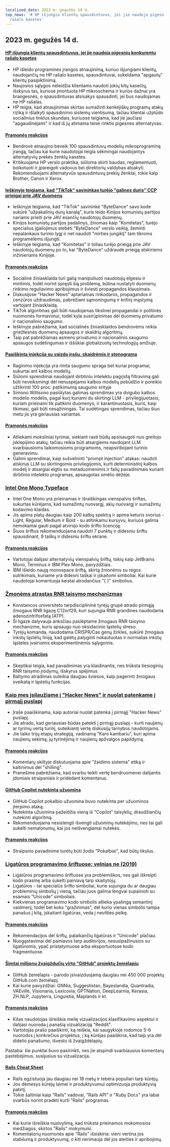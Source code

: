 ```yaml
---
localized_date: 2023 m. gegužės 14 d.
top_news: '# HP išjungia klientų spausdintuvus, jei jie naudoja pigesnių konkurentų
  rašalo kasetes'
---
```


## 2023 m. gegužės 14 d.

#### [HP išjungia klientų spausdintuvus, jei jie naudoja pigesnių konkurentų rašalo kasetes](https://www.telegraph.co.uk/money/consumer-affairs/hp-printers-computers-ink-cartridges-rivals/)

- HP išleido programinės įrangos atnaujinimą, kuriuo išjungiami klientų, naudojančių ne HP rašalo kasetes, spausdintuvai, sukeldama "apgautų" klientų pasipiktinimą.
- Naujosios sąlygos neleidžia klientams naudoti jokių kitų kasečių, išskyrus tas, kuriose įmontuota HP mikroschema ir kurios dažnai yra brangesnės, o spausdintuvas atsisakys spausdinti, jei bus naudojamas ne HP rašalas.
- HP teigia, kad atnaujinimas skirtas sumažinti kenkėjiškų programų atakų riziką ir išlaikyti spausdinimo sistemų vientisumą, tačiau klientai užplūdo socialinius tinklus skundais, kuriuose teigiama, kad jie jaučiasi "apgaudinėjami" ir kad iš jų atimama teisė rinktis pigesnes alternatyvas.

#### [Pramonės reakcijos](http://news.ycombinator.com/item?id=35930518)

- Bendrovė atnaujino beveik 100 spausdintuvų modelių mikroprograminę įrangą, tačiau kai kurie naudotojai teigia sėkmingai naudojantys alternatyvių prekės ženklų kasetes.
- Kritikuojama HP verslo praktika, siūloma skirti baudas, reglamentuoti, boikotuoti ir įpareigoti vadovus bei direktorių valdybas atsakyti. Rekomenduojami alternatyvūs spausdintuvų prekių ženklai, tokie kaip Brother, Canon ir Xerox.

#### [Ieškinyje teigiama, kad "TikTok" savininkas turėjo "galines duris" CCP prieigai prie JAV duomenų](https://www.businessinsider.com/new-lawsuit-alleges-tiktok-owner-let-ccp-access-user-data-2023-5)

- Ieškinyje teigiama, kad "TikTok" savininkė "ByteDance" savo kode sukūrė "užpakalinių durų kanalą", kuris leido Kinijos komunistų partijos nariams prieiti prie JAV esančių naudotojų duomenų.
- Kinijos komunistų partijos padalinys, žinomas kaip "Komitetas", turėjo specialius įgaliojimus stebėti "ByteDance" verslo veiklą, žeminti nepalankaus turinio lygį ir net naudoti "mirties jungiklį" tam tikroms programėlėms išjungti.
- Ieškinyje teigiama, kad "Komitetas" ir toliau turėjo prieigą prie JAV naudotojų duomenų po to, kai "ByteDance" uždraudė prieigą atskiriems inžinieriams Kinijoje.

#### [Pramonės reakcijos](http://news.ycombinator.com/item?id=35929348)

- Socialinė žiniasklaida turi galią manipuliuoti naudotojų elgesiu ir mintimis, todėl norint spręsti šią problemą, būtina nustatyti duomenų rinkimo reguliavimo apribojimus ir šviesti propagandos klausimais.
- Diskusijose "Hacker News" aptariamas rinkodaros, propagandos ir cenzūros uždraudimas, pabrėžiant sąmoningumą ir kritinį mąstymą vartojant žiniasklaidą.
- TikTok algoritmas gali būti naudojamas tikslinei propagandai ir politinės nuomonės formavimui, todėl kyla susirūpinimas dėl duomenų privatumo ir nacionalinio saugumo.
- Ieškinyje pabrėžiama, kad socialinės žiniasklaidos bendrovėms reikia griežtesnės duomenų apsaugos ir skaidrių algoritmų.
- Taip pat pabrėžiamas asmens privatumo ir nacionalinio saugumo apsaugos sudėtingumas ir iššūkiai globalizuotų technologijų amžiuje.

#### [Paaiškinta injekcija su vaizdo įrašu, skaidrėmis ir stenograma](https://simonwillison.net/2023/May/2/prompt-injection-explained/)

- Raginimo injekcija yra rimta saugumo spraga bet kuriai programai, sukurtai ant kalbos modelių.
- Siūlomi sprendimai naudojant dirbtiniu intelektu pagrįstą filtravimą gali būti neveiksmingi dėl nenuspėjamo kalbos modelių pobūdžio ir poreikio užtikrinti 100 proc. patikimumą saugumo srityje
- Simono Willisono pasiūlytas galimas sprendimas yra dvigubo kalbos modelio modelis, pagal kurį kuriami du skirtingi LLM - privilegijuotasis, kuriam prieinami tik patikimi duomenys, ir karantinuotasis, kuris, kaip tikimasi, gali būti nesąžiningas. Tai sudėtingas sprendimas, tačiau šiuo metu jis yra geriausias variantas.

#### [Pramonės reakcijos](http://news.ycombinator.com/item?id=35929122)

- Atliekami moksliniai tyrimai, siekiant rasti būdų apsisaugoti nuo greitojo įskiepijimo atakų, tačiau reikia būti atsargiems naudojant LLM svarbiausioms taikomosioms programoms, neapsiribojant turinio generavimu.
- Galimi sprendimai, kaip sušvelninti "prompt injection" atakas: naudoti atskirus LLM su skirtingomis privilegijomis, kurti deterministinį kalbos modelį ir atsargiai elgtis su metaduomenimis ir failų pavadinimais kuriant dirbtinio intelekto programas, apsaugotas smėlio dėžėje.

### [Intel One Mono Typeface](https://github.com/intel/intel-one-mono)

- Intel One Mono yra prieinamas ir išraiškingas vienspalvis šriftas, sukurtas kūrėjams, kad sumažintų nuovargį, akių nuovargį ir sumažintų kodavimo klaidas.
- Jis apima platų daugiau kaip 200 kalbų spektrą ir apima keturis svorius - Light, Regular, Medium ir Bold - su atitinkamu kursyvu, kuriuos galima nemokamai gauti pagal atvirojo kodo šrifto licenciją.
- Šiuos šriftus rekomenduojama naudoti 7 punktų ir didesniu šriftu spausdinant, 9 taškų ir didesniu šriftu ekrane.

#### [Pramonės reakcijos](http://news.ycombinator.com/item?id=35925124)

- Vartotojai dalijasi alternatyvių vienspalvių šriftų, tokių kaip JetBrains Mono, Terminus ir IBM Plex Mono, pavyzdžiais.
- IBM išleido naują monospace šriftą, skirtą žmonėms su regos sutrikimais, kuriame yra didesni taškai ir įskaitomi simboliai. Kai kurie naudotojai komentuoja keistai atrodančius "{ }" simbolius.

### [Žmonėms atrastas RNR taisymo mechanizmas](https://phys.org/news/2023-04-hidden-rna-mechanism-humans.html)

- Konstancos universiteto tarpdisciplininė tyrėjų grupė atrado pirmąją žmogaus RNR ligazę C12orf29, kuri sujungia RNR grandines naudodama adenozintrifosfatą (ATP).
- Ši ligazė dalyvauja anksčiau paslėptame žmogaus RNR taisymo mechanizme, kuris apsaugo nuo oksidacinio ląstelių streso.
- Tyrėjų komanda, naudodama CRISPR/Cas genų žirkles, sukūrė žmogaus inkstų ląstelių liniją, kad galėtų palyginti nokautuotas ir normalias inkstų ląsteles įvairiomis eksperimentinėmis sąlygomis.

#### [Pramonės reakcijos](http://news.ycombinator.com/item?id=35924495)

- Skeptikai teigia, kad pavadinimas yra klaidinantis, nes trūksta tiesioginių RNR taisymo įrodymų, išskyrus spėjimus
- Baltymo atradimas suteikia daugiau šviesos, kaip pagerinti žmogaus sveikatą ir ląstelių funkcijas.

### [Kaip mes įsilaužiame į "Hacker News" ir nuolat patenkame į pirmąjį puslapį](https://www.indiehackers.com/post/how-to-hack-hacker-news-and-consistently-hit-the-front-page-56b4a04e12)

- Įraše paaiškinama, kaip autoriai nuolat patenka į pirmąjį "Hacker News" puslapį.
- Jie atrado, kad geriausias būdas patekti į pirmąjį puslapį - kurti naujienų ar tyrimų vertą turinį, suteikiantį vertę diskusijų tarnybos naudotojams.
- Jie taiko trijų etapų strategiją, vadinamą "Karo kambariu", kuri apima naujienų sekimą, jų tyrinėjimą ir naujienų apžvalgos papildymą.

#### [Pramonės reakcijos](http://news.ycombinator.com/item?id=35929794)

- Komentarų skiltyje diskutuojama apie "žaidimo sistema" etiką ir kaltinimus dėl "shilling".
- Pranešime pabrėžiama, kad svarbu teikti vertę bendruomenei dalijantis įdomiais straipsniais ir pridedant komentarus.

#### [GitHub Copilot nutekinta užuomina](https://simonwillison.net/2023/May/12/github-copilot-chat-leaked-prompt/)

- GitHub Copilot pokalbio užuomina buvo nutekinta per užuominos įterpimo ataką.
- Nutekinta užuomina pažeidžia vieną iš "Copilot" taisyklių, draudžiančių nutekinti algoritmą.
- Rekomenduojama nesistengti išvengti užuominų nutekėjimo, nes tai gali sukelti nemalonumų, kai jos neišvengiamai nutekės.

#### [Pramonės reakcijos](http://news.ycombinator.com/item?id=35924293)

- Straipsnio pavadinime turėtų būti žodis "Pokalbiai", kad būtų tikslus.

### [Ligatūros programavimo šriftuose: velnias ne (2019)](https://practicaltypography.com/ligatures-in-programming-fonts-hell-no.html)

- Ligatūros programavimo šriftuose yra problemiškos, nes gali iškreipti kodo prasmę arba sukelti painiavą tarp skaitytojų.
- Ligatūros - tai specialūs šrifto simboliai, kurie sujungia du ar daugiau probleminių simbolių į vieną, tačiau juos galima lengvai supainioti su esamais "Unicode" simboliais.
- Kiekvienas programavimo kodo simbolis atlieka ypatingą semantinį vaidmenį, todėl bet koks "gražinimas", dėl kurio vienas simbolis tampa panašus į kitą, įskaitant ligatūras, veda į nevilties pelkę.

#### [Pramonės reakcijos](http://news.ycombinator.com/item?id=35925821)

- Rekomendacijos dėl šriftų, palaikančių ligatūras ir "Unicode" plačiau.
- Nuogąstavimai dėl painiavos tarp auditorijos, nesusipažinusios su ligatūromis, ypač pristatymuose arba eksportuotose kodo fragmentuose.

#### [Šimtai milijonų žvaigždučių virto "GitHub" projektų žemėlapiu](https://anvaka.github.io/map-of-github/)

- GitHub žemėlapis - parodo įsivaizduojamą daugiau nei 450 000 projektų GitHub.com žemėlapį.
- Kai kurie pavyzdžiai: GNNia, Suggestistan, Bayeslandia, Quantradia, VAEville, Visionaria, Lexicovia, GPTNation, DeepLearnia, Kerasia, ZH.NLP, Jupyterra, Linguistia, Maplands ir kt.

#### [Pramonės reakcijos](http://news.ycombinator.com/item?id=35931402)

- Kitas naudotojas išreiškia meilę vizualizacijos klasifikavimo aspektui ir dalijasi nuoroda į panašią vizualizaciją "Reddit".
- Vartotojas prašo paaiškinti, ką reiškia, kai saugykloje rodomos 5-6 nuorodos į konkrečius projektus, į ką kūrėjas paaiškina, kad taip yra dėl didelio panašumo, išvesto iš žvaigždėlapių.

Pastaba: šie punktai buvo pasirinkti, nes jie atspindi svarbiausius komentarų pastebėjimus, susijusius su vizualizacija.

#### [Rails Cheat Sheet](https://fly.io/ruby-dispatch/welcome-to-rails-cheat-sheet/)

- Rails egzistuoja jau daugiau nei 18 metų ir tebėra populiari tarp kūrėjų.
- Jos dėmesys kūrėjų laimei ir produktyvumui optimizuoja produktyvią patirtį.
- Tokie šaltiniai kaip "Rails" vadovai, "Rails API" ir "Ruby Docs" yra labai svarbūs norint pradėti kurti "Rails" programas.

#### [Pramonės reakcijos](http://news.ycombinator.com/item?id=35927813)

- Kai kurie išreiškia nusivylimą, kad trūksta prieinamos mokomosios medžiagos, skirtos "Rails" mokymuisi.
- Komentatorių nuomonės apie "Rails" išsiskiria: vieni vertina jos stabilumą ir produktyvumą, o kiti nerimauja dėl jos ateities ir apribojimų.

</Steps>
